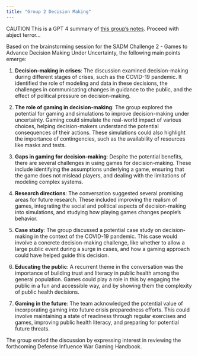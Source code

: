 ```yaml
---
title: "Group 2 Decision Making"
---
```


[CAUTION]{.red} This is a GPT 4 summary of [this group's notes](https://docs.google.com/document/d/1fOsiveDh_Tpcart2ikfYW5hp_h5WGVzifnPvjxsXVtk/edit#heading=h.3ch971jfdrn9).  Proceed with abject terror... 

Based on the brainstorming session for the SADM Challenge 2 - Games to Advance Decision Making Under Uncertainty, the following main points emerge:

1. **Decision-making in crises**: The discussion examined decision-making during different stages of crises, such as the COVID-19 pandemic. It identified the role of modeling and data in these decisions, the challenges in communicating changes in guidance to the public, and the effect of political pressure on decision-making. 

2. **The role of gaming in decision-making**: The group explored the potential for gaming and simulations to improve decision-making under uncertainty. Gaming could simulate the real-world impact of various choices, helping decision-makers understand the potential consequences of their actions. These simulations could also highlight the importance of contingencies, such as the availability of resources like masks and tests.

3. **Gaps in gaming for decision-making**: Despite the potential benefits, there are several challenges in using games for decision-making. These include identifying the assumptions underlying a game, ensuring that the game does not mislead players, and dealing with the limitations of modeling complex systems.

4. **Research directions**: The conversation suggested several promising areas for future research. These included improving the realism of games, integrating the social and political aspects of decision-making into simulations, and studying how playing games changes people's behavior.

5. **Case study**: The group discussed a potential case study on decision-making in the context of the COVID-19 pandemic. This case would involve a concrete decision-making challenge, like whether to allow a large public event during a surge in cases, and how a gaming approach could have helped guide this decision.

6. **Educating the public**: A recurrent theme in the conversation was the importance of building trust and literacy in public health among the general population. Games could play a role in this by engaging the public in a fun and accessible way, and by showing them the complexity of public health decisions.

7. **Gaming in the future**: The team acknowledged the potential value of incorporating gaming into future crisis preparedness efforts. This could involve maintaining a state of readiness through regular exercises and games, improving public health literacy, and preparing for potential future threats.

The group ended the discussion by expressing interest in reviewing the forthcoming Defense Influence War Gaming Handbook.
